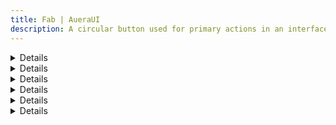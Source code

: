 ```yaml
---
title: Fab | AueraUI
description: A circular button used for primary actions in an interface.
---
```


<DetailCard description='A circular button used for primary actions in an interface.'/>

<Details>
<FabDemo />
</Details>

<Details id='examples'>
<HeaderLabel id='examples'>Examples</HeaderLabel>
</Details>

<Details id='variants'>
  <HeaderLabel id='variants' as='h3'>Variants</HeaderLabel>
  <p className="text">
    The Fab supports different visual styles, Each variant provides a distinct appearance
    to match your design needs.  Use the <CodeTag>variant</CodeTag> prop to customize the style.
  </p>
  <FabVariants />
</Details>

<Details id='sizes'>
  <HeaderLabel id='sizes' as='h3'>Sizes</HeaderLabel>
  <p className="text">
    Available in multiple sizes ensuring flexibility for various UI layouts.
     Use the <CodeTag>size</CodeTag> prop to adjust the component size.
  </p>
  <FabSizes />
</Details>

<Details id='colors'>
  <HeaderLabel id='colors' as='h3'>Colors</HeaderLabel>
  <p className="text">
    Choose from a range of colors to seamlessly blend with your design aesthetics.
    Use the <CodeTag>color</CodeTag> prop to change the component color.
  </p>
  <FabColors />
</Details>


<Details id='api-reference'>
<HeaderLabel id='api-reference'>API Reference</HeaderLabel>
<APITable reference={fabRef} />
</Details>